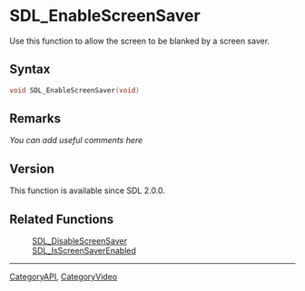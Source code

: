 
= SDL_EnableScreenSaver =
Use this function to allow the screen to be blanked by a screen saver.


== Syntax ==
<syntaxhighlight lang='c++'>
void SDL_EnableScreenSaver(void)
</syntaxhighlight>

== Remarks ==
''You can add useful comments here''

== Version ==
This function is available since SDL 2.0.0.

== Related Functions ==
:[[SDL_DisableScreenSaver]]
:[[SDL_IsScreenSaverEnabled]]

----
[[CategoryAPI]], [[CategoryVideo]]
